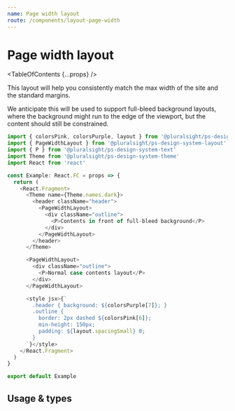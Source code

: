 ```yaml
---
name: Page width layout
route: /components/layout-page-width
---
```


# Page width layout

<TableOfContents {...props} />

This layout will help you consistently match the max width of the site and the
standard margins.

We anticipate this will be used to support full-bleed background layouts, where
the background might run to the edge of the viewport, but the content should
still be constrained.

```typescript
import { colorsPink, colorsPurple, layout } from '@pluralsight/ps-design-system-core'
import { PageWidthLayout } from '@pluralsight/ps-design-system-layout'
import { P } from '@pluralsight/ps-design-system-text'
import Theme from '@pluralsight/ps-design-system-theme'
import React from 'react'

const Example: React.FC = props => {
  return (
    <React.Fragment>
      <Theme name={Theme.names.dark}>
        <header className="header">
          <PageWidthLayout>
            <div className="outline">
              <P>Contents in front of full-bleed background</P>
            </div>
          </PageWidthLayout>
        </header>
      </Theme>

      <PageWidthLayout>
        <div className="outline">
          <P>Normal case contents layout</P>
        </div>
      </PageWidthLayout>

      <style jsx>{`
        .header { background: ${colorsPurple[7]}; }
        .outline {
          border: 2px dashed ${colorsPink[6]};
          min-height: 150px;
          padding: ${layout.spacingSmall} 0;
        }
      `}</style>
    </React.Fragment>
  )
}

export default Example
```

## Usage & types

<Usage
  install="npm install @pluralsight/ps-design-system-layout"
  import="import { PageWidthLayout } from '@pluralsight/ps-design-system-layout"
  packageName="layout"
/>

<TypesTable>
  <TypesProp
    name="children"
    type="React.ReactNode"
    desc="content"
    required
  />
</TypesTable>
